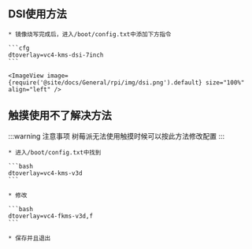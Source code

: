 
## DSI使用方法

    * 镜像烧写完成后，进入/boot/config.txt中添加下方指令

    ```cfg
    dtoverlay=vc4-kms-dsi-7inch
    ```

    <ImageView image={require('@site/docs/General/rpi/img/dsi.png').default} size="100%" align="left" />

## 触摸使用不了解决方法

:::warning 注意事项
树莓派无法使用触摸时候可以按此方法修改配置
:::

    * 进入/boot/config.txt中找到

    ```bash
    dtoverlay=vc4-kms-v3d
    ```

    * 修改
        
    ```bash
    dtoverlay=vc4-fkms-v3d,f
    ```

    * 保存并且退出